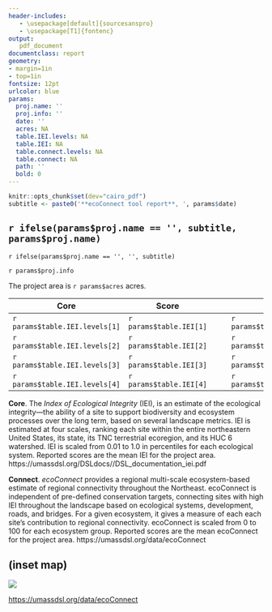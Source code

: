 ```yaml
---
header-includes:
   - \usepackage[default]{sourcesanspro}
   - \usepackage[T1]{fontenc}
output: 
   pdf_document
documentclass: report
geometry: 
- margin=1in
- top=1in
fontsize: 12pt 
urlcolor: blue
params:
  proj.name: ''
  proj.info: ''
  date: ''
  acres: NA
  table.IEI.levels: NA
  table.IEI: NA
  table.connect.levels: NA
  table.connect: NA
  path: ''
  bold: 0
---
```

```r
knitr::opts_chunk$set(dev="cairo_pdf")
subtitle <- paste0('**ecoConnect tool report**, ', params$date)
```

## `r ifelse(params$proj.name == '', subtitle, params$proj.name)`
`r ifelse(params$proj.name == '', '', subtitle)`

`r params$proj.info`

The project area is `r params$acres` acres.


**Core** | **Score** | | | **Connect** | **Score** |
-----|---|---|---|---------|---
`r params$table.IEI.levels[1]` | `r params$table.IEI[1]` | | | `r params$table.connect.levels[1]` | `r params$table.connect[1]` | 
`r params$table.IEI.levels[2]` | `r params$table.IEI[2]` | | | `r params$table.connect.levels[2]` | `r params$table.connect[2]` | 
`r params$table.IEI.levels[3]` | `r params$table.IEI[3]` | | | `r params$table.connect.levels[3]` | `r params$table.connect[3]` | 
`r params$table.IEI.levels[4]` | `r params$table.IEI[4]` | | | `r params$table.connect.levels[4]` | `r params$table.connect[4]` | 


**Core**. The _Index of Ecological Integrity_ (IEI), is an estimate of the ecological integrity---the ability of a site
to support biodiversity and ecosystem processes over the long term, based on several landscape metrics. IEI is estimated 
at four scales, ranking each site within the entire northeastern United States, its state, its TNC terrestrial ecoregion, 
and its HUC 6 watershed. IEI is scaled from 0.01 to 1.0 in percentiles for each ecological system.
Reported scores are the mean IEI for the project area. https://umassdsl.org/DSLdocs//DSL_documentation_iei.pdf

**Connect**. _ecoConnect_ provides a regional multi-scale ecosystem-based estimate of regional connectivity throughout the Northeast. ecoConnect is independent of pre-defined conservation targets, connecting sites with high IEI throughout the landscape based on ecological systems, development, roads, and bridges.
For a given ecosystem, it gives a measure of each each site's contribution to regional connectivity. ecoConnect is scaled from 0 to 100 for each ecosystem group.
Reported scores are the mean ecoConnect for the project area. https://umassdsl.org/data/ecoConnect

## (inset map)

![](`r params$path`/www/UMass_DSL_logo_v2_small.png)

[https://umassdsl.org/data/ecoConnect](https://umassdsl.org/data/ecoConnect)